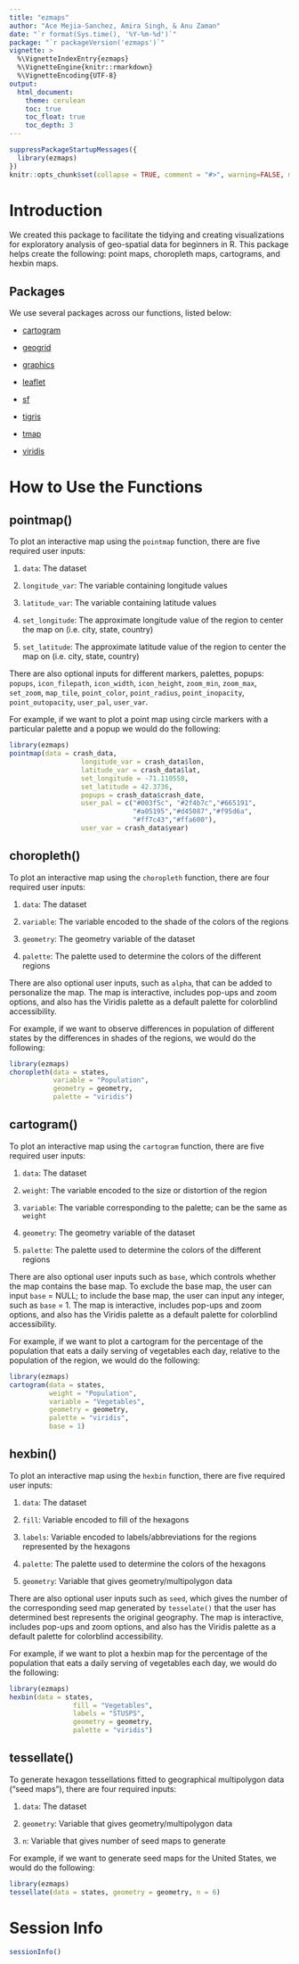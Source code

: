 ```yaml
---
title: "ezmaps"
author: "Ace Mejia-Sanchez, Amira Singh, & Anu Zaman"
date: "`r format(Sys.time(), '%Y-%m-%d')`"
package: "`r packageVersion('ezmaps')`"
vignette: >
  %\VignetteIndexEntry{ezmaps}
  %\VignetteEngine{knitr::rmarkdown}
  %\VignetteEncoding{UTF-8}
output:
  html_document:
    theme: cerulean
    toc: true
    toc_float: true
    toc_depth: 3
---
```


```r
suppressPackageStartupMessages({
  library(ezmaps)
})
knitr::opts_chunk$set(collapse = TRUE, comment = "#>", warning=FALSE, message=FALSE, eval=TRUE)
```

# Introduction

We created this package to facilitate the tidying and creating visualizations for exploratory analysis of geo-spatial data for beginners in R. This package helps create the following: point maps, choropleth maps, cartograms, and hexbin maps. 


## Packages

We use several packages across our functions, listed below:
  
* [cartogram](https://CRAN.R-project.org/package=cartogram)

* [geogrid](https://cran.r-project.org/web/packages/geogrid/)

* [graphics](https://search.r-project.org/R/refmans/graphics/html/00Index.html)

* [leaflet](https://CRAN.R-project.org/package=leaflet/)

* [sf](https://cran.r-project.org/web/packages/sf/)

* [tigris](https://cran.r-project.org/web/packages/tigris/)

* [tmap](https://cran.r-project.org/web/packages/tmap/)

* [viridis](https://cran.r-project.org/web/packages/viridis/index.html)


# How to Use the Functions

## pointmap()

To plot an interactive map using the `pointmap` function, there are five required user inputs:

1. `data`: The dataset 

2. `longitude_var`: The variable containing longitude values

3. `latitude_var`: The variable containing latitude values

4. `set_longitude`: The approximate longitude value of the region to center the map on (i.e. city, state, country)

5. `set_latitude`: The approximate latitude value of the region to center the map on (i.e. city, state, country)

There are also optional inputs for different markers, palettes, popups: `popups`, `icon_filepath`, `icon_width`, `icon_height`, `zoom_min`, `zoom_max`, `set_zoom`, `map_tile`, `point_color`, `point_radius`, `point_inopacity`, `point_outopacity`, `user_pal`, `user_var`. 

For example, if we want to plot a point map using circle markers with a particular palette and a popup we would do the following:

```r
library(ezmaps)
pointmap(data = crash_data,
                  longitude_var = crash_data$lon,
                  latitude_var = crash_data$lat,
                  set_longitude = -71.110558,
                  set_latitude = 42.3736,
                  popups = crash_data$crash_date,
                  user_pal = c("#003f5c", "#2f4b7c","#665191",
                               "#a05195","#d45087","#f95d6a",
                               "#ff7c43","#ffa600"),
                  user_var = crash_data$year)
```

## choropleth()

To plot an interactive map using the `choropleth` function, there are four required user inputs:

1. `data`: The dataset

2. `variable`: The variable encoded to the shade of the colors of the regions

3. `geometry`: The geometry variable of the dataset

4. `palette`: The palette used to determine the colors of the different regions

There are also optional user inputs, such as `alpha`, that can be added to personalize the map. The map is interactive, includes pop-ups and zoom options, and also has the Viridis palette as a default palette for colorblind accessibility.  

For example, if we want to observe differences in population of different states by the differences in shades of the regions, we would do the following:

```r
library(ezmaps)
choropleth(data = states, 
           variable = "Population", 
           geometry = geometry, 
           palette = "viridis")
```


## cartogram()

To plot an interactive map using the `cartogram` function, there are five required user inputs:

1. `data`: The dataset

2. `weight`: The variable encoded to the size or distortion of the region

3. `variable`: The variable corresponding to the palette; can be the same as `weight`

4. `geometry`: The geometry variable of the dataset

5. `palette`: The palette used to determine the colors of the different regions

There are also optional user inputs such as `base`, which controls whether the map contains the base map. To exclude the base map, the user can input `base` = NULL; to include the base map, the user can input any integer, such as `base` = 1. The map is interactive, includes pop-ups and zoom options, and also has the Viridis palette as a default palette for colorblind accessibility.  

For example, if we want to plot a cartogram for the percentage of the population that eats a daily serving of vegetables each day, relative to the population of the region, we would do the following: 

```r
library(ezmaps)
cartogram(data = states, 
          weight = "Population", 
          variable = "Vegetables", 
          geometry = geometry, 
          palette = "viridis",
          base = 1)
```

## hexbin()

To plot an interactive map using the `hexbin` function, there are five required user inputs:

1. `data`: The dataset

2. `fill`: Variable encoded to fill of the hexagons

3. `labels`: Variable encoded to labels/abbreviations for the regions represented by the hexagons

4. `palette`: The palette used to determine the colors of the hexagons

5. `geometry`: Variable that gives geometry/multipolygon data

There are also optional user inputs such as `seed`, which gives the number of the corresponding seed map generated by `tesselate()` that the user has determined best represents the original geography. The map is interactive, includes pop-ups and zoom options, and also has the Viridis palette as a default palette for colorblind accessibility.  

For example, if we want to plot a hexbin map for the percentage of the population that eats a daily serving of vegetables each day, we would do the following: 

```r
library(ezmaps)
hexbin(data = states,
                fill = "Vegetables",
                labels = "STUSPS",
                geometry = geometry,
                palette = "viridis")
```

## tessellate()

To generate hexagon tessellations fitted to geographical multipolygon data ("seed maps"), there are four required inputs:

1. `data`: The dataset

2. `geometry`: Variable that gives geometry/multipolygon data

3. `n`: Variable that gives number of seed maps to generate

For example, if we want to generate seed maps for the United States, we would do the following: 

```r
library(ezmaps)
tessellate(data = states, geometry = geometry, n = 6)
```


# Session Info
```r
sessionInfo()
```

